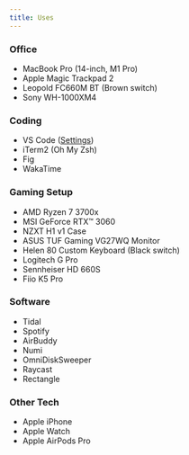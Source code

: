 ```yaml
---
title: Uses
---
```


### Office

- MacBook Pro (14-inch, M1 Pro)
- Apple Magic Trackpad 2
- Leopold FC660M BT (Brown switch)
- Sony WH-1000XM4

### Coding

- VS Code ([Settings](https://github.com/destroymayor/vscode-settings))
- iTerm2 (Oh My Zsh)
- Fig
- WakaTime

### Gaming Setup

- AMD Ryzen 7 3700x
- MSI GeForce RTX™ 3060
- NZXT H1 v1 Case
- ASUS TUF Gaming VG27WQ Monitor
- Helen 80 Custom Keyboard (Black switch)
- Logitech G Pro
- Sennheiser HD 660S
- Fiio K5 Pro

### Software

- Tidal
- Spotify
- AirBuddy
- Numi
- OmniDiskSweeper
- Raycast
- Rectangle

### Other Tech

- Apple iPhone
- Apple Watch
- Apple AirPods Pro
